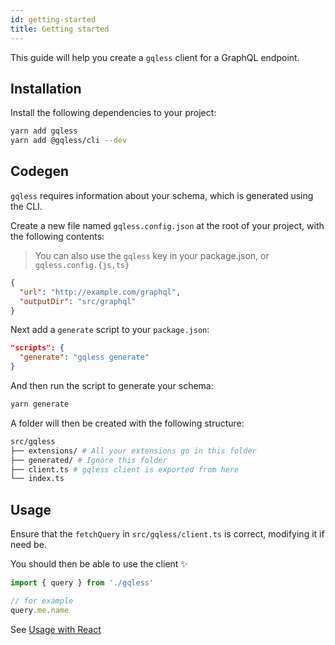 ```yaml
---
id: getting-started
title: Getting started
---
```


This guide will help you create a `gqless` client for a GraphQL endpoint.

## Installation

Install the following dependencies to your project:

```bash yarn2npm
yarn add gqless
yarn add @gqless/cli --dev
```

## Codegen

`gqless` requires information about your schema, which is generated using the CLI.

Create a new file named `gqless.config.json` at the root of your project, with the following contents:

> You can also use the `gqless` key in your package.json, or `gqless.config.{js,ts}`

```json
{
  "url": "http://example.com/graphql",
  "outputDir": "src/graphql"
}
```

Next add a `generate` script to your `package.json`:

```json
"scripts": {
  "generate": "gqless generate"
}
```

And then run the script to generate your schema:

```bash yarn2npm
yarn generate
```

A folder will then be created with the following structure:

```bash
src/gqless
├── extensions/ # All your extensions go in this folder
├── generated/ # Ignore this folder
├── client.ts # gqless client is exported from here
└── index.ts
```

## Usage

Ensure that the `fetchQuery` in `src/gqless/client.ts` is correct, modifying it if need be.

You should then be able to use the client ✨

```ts
import { query } from './gqless'

// for example
query.me.name
```

See [Usage with React](/react/basic-usage)
